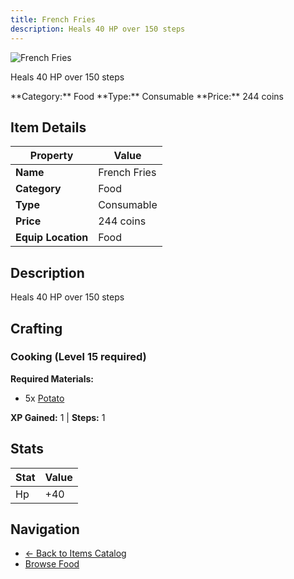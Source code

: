 ```yaml
---
title: French Fries
description: Heals 40 HP over 150 steps
---
```


<div className="flex items-start gap-6 mb-8">
  <div className="flex-shrink-0">
    <img src="/assets/resources/cooking/frenchfries.png" alt="French Fries" className="w-24 h-24 border rounded-lg" />
  </div>
  <div className="flex-1">
    <div className="space-y-2">
      <p className="text-lg text-muted-foreground">Heals 40 HP over 150 steps</p>
      <div className="flex flex-wrap gap-4 text-sm">
        <span className="px-2 py-1 bg-blue-100 dark:bg-blue-900 rounded-md">
          **Category:** Food
        </span>
        <span className="px-2 py-1 bg-green-100 dark:bg-green-900 rounded-md">
          **Type:** Consumable
        </span>
        <span className="px-2 py-1 bg-yellow-100 dark:bg-yellow-900 rounded-md">
          **Price:** 244 coins
        </span>
      </div>
    </div>
  </div>
</div>

## Item Details

| Property | Value |
|----------|-------|
| **Name** | French Fries |
| **Category** | Food |
| **Type** | Consumable |
| **Price** | 244 coins |
| **Equip Location** | Food |

## Description

Heals 40 HP over 150 steps


## Crafting

### Cooking (Level 15 required)

**Required Materials:**
- 5x [Potato](/docs/resources/individual/potato)

**XP Gained:** 1 | **Steps:** 1

## Stats

| Stat | Value |
|------|-------|
| Hp | +40 |


## Navigation

- [← Back to Items Catalog](/docs/items)
- [Browse Food](/docs/items#food)
